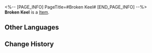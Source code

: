 <%-- [PAGE_INFO]
PageTitle=#Broken Keel#
[END_PAGE_INFO] --%>
{{Item Infobox
|id          = 83101
|image       = Item Broken Keel.png
|type        = 
|invCategory = 
|rarity      = 2
|effect      = 
|description = 
}}
'''Broken Keel''' is a [[Item]].

==Other Languages==
{{Other Languages
|en   = Broken Keel
|zhs  = 折断的龙骨
|zht  = 折斷的龍骨
|ja   = 折れた竜骨
|ko   = 부러진 용골
|es   = Quilla rota
|fr   = Quille brisée
|ru   = Сломанный киль
|th   = Broken Keel
|vi   = Bộ Khung Bị Gãy
|de   = Gebrochener Kiel
|id   = Broken Keel
|pt   = Quilha Quebrada
}}

==Change History==
{{Change History|1.2}}